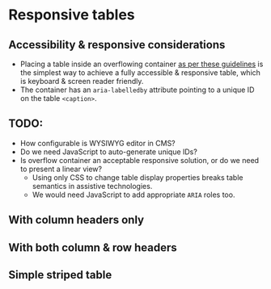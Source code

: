 
# Responsive tables

## Accessibility & responsive considerations
- Placing a table inside an overflowing container [as per these guidelines](https://adrianroselli.com/2020/11/under-engineered-responsive-tables.html?ref=sidebar) is the simplest way to achieve a fully accessible & responsive table, which is keyboard & screen reader friendly.
- The container has an `aria-labelledby` attribute pointing to a unique ID on the table `<caption>`.

## TODO:
- How configurable is WYSIWYG editor in CMS?
- Do we need JavaScript to auto-generate unique IDs?
- Is overflow container an acceptable responsive solution, or do we need to present a linear view?
    - Using only CSS to change table display properties breaks table semantics in assistive technologies.
    - We would need JavaScript to add appropriate `ARIA` roles too.

## With column headers only
<Preview>
    <Story id="ui-components-tables--responsive-table" />
</Preview>

## With both column & row headers
<Preview>
    <Story id="ui-components-tables--responsive-table-row-headers" />
</Preview>

## Simple striped table
<Preview>
    <Story id="ui-components-tables--responsive-striped-table" />
</Preview>
